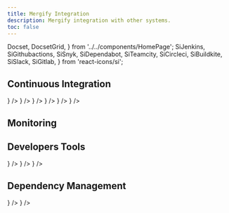 ```yaml
---
title: Mergify Integration
description: Mergify integration with other systems.
toc: false
---
```


  Docset,
  DocsetGrid,
} from '../../components/HomePage';
  SiJenkins,
  SiGithubactions,
  SiSnyk,
  SiDependabot,
  SiTeamcity,
  SiCircleci,
  SiBuildkite,
  SiSlack,
  SiGitlab,
} from 'react-icons/si';

## Continuous Integration

<DocsetGrid>
  <Docset
    title="GitHub Actions"
    description="Learn how Mergify integrates with GitHub Actions."
    path="gha"
    icon={<SiGithubactions/>}
  />
  <Docset
    title="CircleCI"
    description="Learn how Mergify integrates with CircleCI."
    path="circleci"
    icon={<SiCircleci/>}
  />
  <Docset
    title="Jenkins"
    description="Learn how Mergify integrates with Jenkins."
    path="jenkins"
    icon={<SiJenkins/>}
  />
  <Docset
    title="BuildKite"
    description="How to automate your BuildKite workflow using Mergify."
    path="buildkite"
    icon={<SiBuildkite/>}
  />
  <Docset
    title="TeamCity"
    description="How to automate your TeamCity workflow using Mergify."
    path="teamcity"
    icon={<SiTeamcity/>}
  />
  <Docset
    title="GitLab"
    description="How to automate your GitLab CI workflow using Mergify."
    path="gitlab"
    icon={<SiGitlab/>}
  />
</DocsetGrid>

## Monitoring


<Monitoring />

## Developers Tools

<DocsetGrid>
  <Docset
    title="Slack"
    description="Learn how you can use Slack and Mergify together."
    path="slack"
    icon={<SiSlack/>}
  />
  <Docset
    title="Graphite"
    description="Learn how you can use Graphite and Mergify together."
    path="graphite"
    icon={<BsStack/>}
  />
  <Docset
    title="Rush"
    description="How to leverage your Rush monorepo with Mergify."
    path="rush"
    icon={<TbBike/>}
  />
</DocsetGrid>

## Dependency Management
<DocsetGrid>
  <Docset
    title="Dependabot"
    description="How to automate your dependencies update using Mergify"
    path="dependabot"
    icon={<SiDependabot/>}
  />
  <Docset
    title="Snyk"
    description="Streamline your dependency management."
    path="snyk"
    icon={<SiSnyk/>}
  />
</DocsetGrid>
